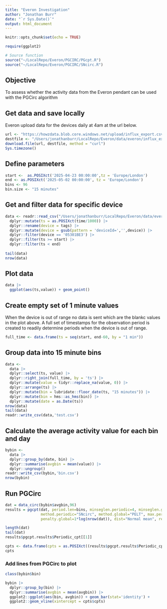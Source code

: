 ```yaml
---
title: "Everon Investigation"
author: "Jonathan Burr"
date: "`r Sys.Date()`"
output: html_document
---
```


```r
knitr::opts_chunk$set(echo = TRUE)

require(ggplot2)

# Source function 
source("~/LocalRepo/Everon/PGCIRC/PGcpt.R")
source("~/LocalRepo/Everon/PGCIRC/SNcirc.R")


```

## Objective 

To assess whether the activity data from the Everon pendant can be used with the PGCirc algorithm

## Get data and save locally

Everon upload data for the devices daily at 4am at the url below.

```r

url <- "https://howzdata.blob.core.windows.net/upload/influx_export.csv"
destfile <- "/Users/jonathanburr/LocalRepo/Everon/data/everon/influx_export.csv"
download.file(url, destfile, method = "curl")
Sys.timezone()

```

## Define parameters

```r
start <-  as.POSIXct('2025-04-23 00:00:00',tz = 'Europe/London')
end <- as.POSIXct('2025-05-02 00:00:00', tz = 'Europe/London')   
bins <- 96
bin.size <- "15 minutes"
```

## Get and filter data for specific device 

```r
data <- readr::read_csv("/Users/jonathanburr/LocalRepo/Everon/data/everon/influx_export.csv") |>
  dplyr::mutate(ts = as.POSIXct(time/1000)) |>
  dplyr::rename(device = tags) |>
  dplyr::mutate(device = gsub(pattern = 'deviceId=','',device)) |>
  dplyr::filter(device == '05301BE3') |>
  dplyr::filter(ts >= start) |>
  dplyr::filter(ts < end) 
  
tail(data)  
nrow(data)
```

## Plot data 

```r
data |>
  ggplot(aes(ts,value)) + geom_point() 
```


## Create empty set of 1 minute values

When the device is out of range no data is sent which are the blankc values in the plot above.   A full set of timestamps for the observation period is created to readily determine periods when the device is out of range.

```r
full_time <- data.frame(ts = seq(start, end-60, by = "1 min")) 
```


## Group data into 15 minute bins

```r
data <-
  data |>
  dplyr::select(ts, value) |>
  dplyr::right_join(full_time, by = 'ts') |>
  dplyr::mutate(value = tidyr::replace_na(value, 0)) |>
  dplyr::arrange(ts) |>
  dplyr::mutate(bin = lubridate::floor_date(ts, "15 minutes")) |>  
  dplyr::mutate(bin = hms::as_hms(bin)) |>
  dplyr::mutate(date = as.Date(ts)) 
nrow(data)
tail(data)
readr::write_csv(data,'test.csv')
```

## Calculate the average activity value for each bin and day

```r
bybin <-
  data |>
  dplyr::group_by(date, bin) |>
  dplyr::summarise(avgbin = mean(value)) |>
  dplyr::ungroup()
readr::write_csv(bybin,'bin.csv')
nrow(bybin)

```

## Run PGCirc

```r
dat = data_circ(bybin$avgbin,96)
results = pgcpt(dat, period.len=bins, minseglen.periodic=4, minseglen.global= 7*96,
                method.periodic="SNcirc", method.global="PELT", max.periodic.cpts=10, penalty.periodic=3*log(length(dat)),
                penalty.global=1*log(nrow(dat)), dist="Normal mean", restrict=TRUE, circData=FALSE)

length(dat)
tail(dat)
results$pgcpt.results$Periodic_cpt[[1]]

cpts <- data.frame(cpts = as.POSIXct((results$pgcpt.results$Periodic_cpt[[1]]-1) * 900))
cpts
```

### Add lines from PGCirc to plot

```r
class(bybin$bin)

bybin |>
  dplyr::group_by(bin) |>
  dplyr::summarise(avgbin = mean(avgbin)) |>
  ggplot2::ggplot(aes(bin, avgbin)) + geom_bar(stat='identity') +
  ggplot2::geom_vline(xintercept = cpts$cpts)
```
